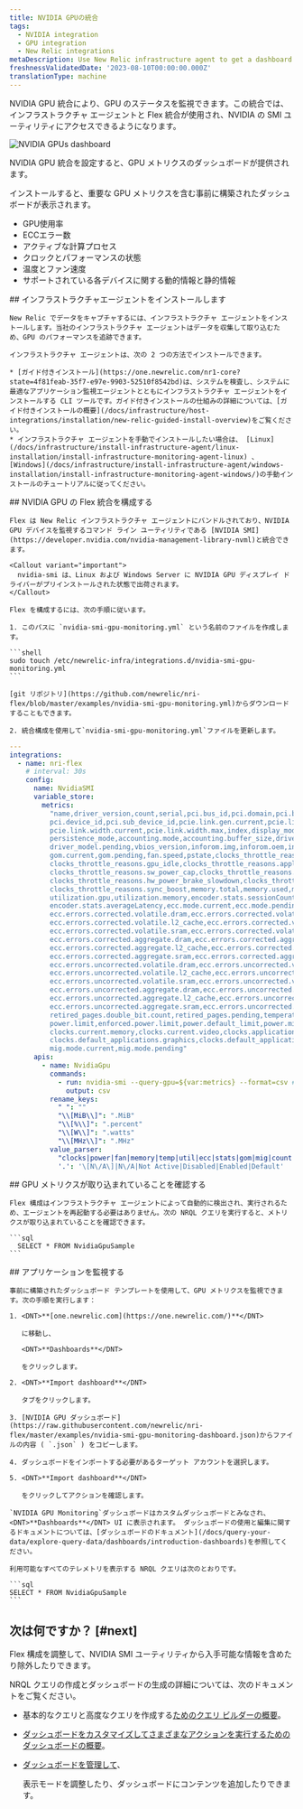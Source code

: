 ```yaml
---
title: NVIDIA GPUの統合
tags:
  - NVIDIA integration
  - GPU integration
  - New Relic integrations
metaDescription: Use New Relic infrastructure agent to get a dashboard with GPU metrics.
freshnessValidatedDate: '2023-08-10T00:00:00.000Z'
translationType: machine
---
```



NVIDIA GPU 統合により、GPU のステータスを監視できます。この統合では、インフラストラクチャ エージェントと Flex 統合が使用され、NVIDIA の SMI ユーティリティにアクセスできるようになります。

<img
  title="NVIDIA GPUs dashboard"
  alt="NVIDIA GPUs dashboard"
  src={infrastructureNVIDIAGPUDashboard}
/>

<figcaption>
  NVIDIA GPU 統合を設定すると、GPU メトリクスのダッシュボードが提供されます。
</figcaption>

インストールすると、重要な GPU メトリクスを含む事前に構築されたダッシュボードが表示されます。

* GPU使用率
* ECCエラー数
* アクティブな計算プロセス
* クロックとパフォーマンスの状態
* 温度とファン速度
* サポートされている各デバイスに関する動的情報と静的情報

<Steps>
  <Step>
    ## インフラストラクチャエージェントをインストールします

    New Relic でデータをキャプチャするには、インフラストラクチャ エージェントをインストールします。当社のインフラストラクチャ エージェントはデータを収集して取り込むため、GPU のパフォーマンスを追跡できます。

    インフラストラクチャ エージェントは、次の 2 つの方法でインストールできます。

    * [ガイド付きインストール](https://one.newrelic.com/nr1-core?state=4f81feab-35f7-e97e-9903-52510f8542bd)は、システムを検査し、システムに最適なアプリケーション監視エージェントとともにインフラストラクチャ エージェントをインストールする CLI ツールです。ガイド付きインストールの仕組みの詳細については、[ガイド付きインストールの概要](/docs/infrastructure/host-integrations/installation/new-relic-guided-install-overview)をご覧ください。
    * インフラストラクチャ エージェントを手動でインストールしたい場合は、 [Linux](/docs/infrastructure/install-infrastructure-agent/linux-installation/install-infrastructure-monitoring-agent-linux) 、 [Windows](/docs/infrastructure/install-infrastructure-agent/windows-installation/install-infrastructure-monitoring-agent-windows/)の手動インストールのチュートリアルに従ってください。
  </Step>

  <Step>
    ## NVIDIA GPU の Flex 統合を構成する

    Flex は New Relic インフラストラクチャ エージェントにバンドルされており、NVIDIA GPU デバイスを監視するコマンド ライン ユーティリティである [NVIDIA SMI](https://developer.nvidia.com/nvidia-management-library-nvml)と統合できます。

    <Callout variant="important">
      nvidia-smi は、Linux および Windows Server に NVIDIA GPU ディスプレイ ドライバーがプリインストールされた状態で出荷されます。
    </Callout>

    Flex を構成するには、次の手順に従います。

    1. このパスに `nvidia-smi-gpu-monitoring.yml` という名前のファイルを作成します。

    ```shell
    sudo touch /etc/newrelic-infra/integrations.d/nvidia-smi-gpu-monitoring.yml
    ```

    [git リポジトリ](https://github.com/newrelic/nri-flex/blob/master/examples/nvidia-smi-gpu-monitoring.yml)からダウンロードすることもできます。

    2. 統合構成を使用して`nvidia-smi-gpu-monitoring.yml`ファイルを更新します。

```yml
--- 
integrations:
  - name: nri-flex
    # interval: 30s
    config:
      name: NvidiaSMI
      variable_store:
        metrics: 
          "name,driver_version,count,serial,pci.bus_id,pci.domain,pci.bus,\
          pci.device_id,pci.sub_device_id,pcie.link.gen.current,pcie.link.gen.max,\
          pcie.link.width.current,pcie.link.width.max,index,display_mode,display_active,\
          persistence_mode,accounting.mode,accounting.buffer_size,driver_model.current,\
          driver_model.pending,vbios_version,inforom.img,inforom.oem,inforom.ecc,inforom.pwr,\
          gom.current,gom.pending,fan.speed,pstate,clocks_throttle_reasons.supported,\
          clocks_throttle_reasons.gpu_idle,clocks_throttle_reasons.applications_clocks_setting,\
          clocks_throttle_reasons.sw_power_cap,clocks_throttle_reasons.hw_slowdown,clocks_throttle_reasons.hw_thermal_slowdown,\
          clocks_throttle_reasons.hw_power_brake_slowdown,clocks_throttle_reasons.sw_thermal_slowdown,\
          clocks_throttle_reasons.sync_boost,memory.total,memory.used,memory.free,compute_mode,\
          utilization.gpu,utilization.memory,encoder.stats.sessionCount,encoder.stats.averageFps,\
          encoder.stats.averageLatency,ecc.mode.current,ecc.mode.pending,ecc.errors.corrected.volatile.device_memory,\
          ecc.errors.corrected.volatile.dram,ecc.errors.corrected.volatile.register_file,ecc.errors.corrected.volatile.l1_cache,\
          ecc.errors.corrected.volatile.l2_cache,ecc.errors.corrected.volatile.texture_memory,ecc.errors.corrected.volatile.cbu,\
          ecc.errors.corrected.volatile.sram,ecc.errors.corrected.volatile.total,ecc.errors.corrected.aggregate.device_memory,\
          ecc.errors.corrected.aggregate.dram,ecc.errors.corrected.aggregate.register_file,ecc.errors.corrected.aggregate.l1_cache,\
          ecc.errors.corrected.aggregate.l2_cache,ecc.errors.corrected.aggregate.texture_memory,ecc.errors.corrected.aggregate.cbu,\
          ecc.errors.corrected.aggregate.sram,ecc.errors.corrected.aggregate.total,ecc.errors.uncorrected.volatile.device_memory,\
          ecc.errors.uncorrected.volatile.dram,ecc.errors.uncorrected.volatile.register_file,ecc.errors.uncorrected.volatile.l1_cache,\
          ecc.errors.uncorrected.volatile.l2_cache,ecc.errors.uncorrected.volatile.texture_memory,ecc.errors.uncorrected.volatile.cbu,\
          ecc.errors.uncorrected.volatile.sram,ecc.errors.uncorrected.volatile.total,ecc.errors.uncorrected.aggregate.device_memory,\
          ecc.errors.uncorrected.aggregate.dram,ecc.errors.uncorrected.aggregate.register_file,ecc.errors.uncorrected.aggregate.l1_cache,\
          ecc.errors.uncorrected.aggregate.l2_cache,ecc.errors.uncorrected.aggregate.texture_memory,ecc.errors.uncorrected.aggregate.cbu,\
          ecc.errors.uncorrected.aggregate.sram,ecc.errors.uncorrected.aggregate.total,retired_pages.single_bit_ecc.count,\
          retired_pages.double_bit.count,retired_pages.pending,temperature.gpu,temperature.memory,power.management,power.draw,\
          power.limit,enforced.power.limit,power.default_limit,power.min_limit,power.max_limit,clocks.current.graphics,clocks.current.sm,\
          clocks.current.memory,clocks.current.video,clocks.applications.graphics,clocks.applications.memory,\
          clocks.default_applications.graphics,clocks.default_applications.memory,clocks.max.graphics,clocks.max.sm,clocks.max.memory,\
          mig.mode.current,mig.mode.pending"
      apis:
        - name: NvidiaGpu
          commands:
            - run: nvidia-smi --query-gpu=${var:metrics} --format=csv # update this if you have an alternate path
              output: csv
          rename_keys:
            " ": ""
            "\\[MiB\\]": ".MiB"
            "\\[%\\]": ".percent"
            "\\[W\\]": ".watts"
            "\\[MHz\\]": ".MHz"
          value_parser:
            "clocks|power|fan|memory|temp|util|ecc|stats|gom|mig|count|pcie": '\d*\.?\d+'
            '.': '\[N\/A\]|N\/A|Not Active|Disabled|Enabled|Default'
```
  </Step>

  <Step>
    ## GPU メトリクスが取り込まれていることを確認する

    Flex 構成はインフラストラクチャ エージェントによって自動的に検出され、実行されるため、エージェントを再起動する必要はありません。次の NRQL クエリを実行すると、メトリクスが取り込まれていることを確認できます。

    ```sql
      SELECT * FROM NvidiaGpuSample
    ```
  </Step>

  <Step>
    ## アプリケーションを監視する

    事前に構築されたダッシュボード テンプレートを使用して、GPU メトリクスを監視できます。次の手順を実行します：

    1. <DNT>**[one.newrelic.com](https://one.newrelic.com/)**</DNT>

       に移動し、

       <DNT>**Dashboards**</DNT>

       をクリックします。

    2. <DNT>**Import dashboard**</DNT>

       タブをクリックします。

    3. [NVIDIA GPU ダッシュボード](https://raw.githubusercontent.com/newrelic/nri-flex/master/examples/nvidia-smi-gpu-monitoring-dashboard.json)からファイルの内容 ( `.json` ) をコピーします。

    4. ダッシュボードをインポートする必要があるターゲット アカウントを選択します。

    5. <DNT>**Import dashboard**</DNT>

       をクリックしてアクションを確認します。

    `NVIDIA GPU Monitoring`ダッシュボードはカスタムダッシュボードとみなされ、 <DNT>**Dashboards**</DNT> UI に表示されます。 ダッシュボードの使用と編集に関するドキュメントについては、[ダッシュボードのドキュメント](/docs/query-your-data/explore-query-data/dashboards/introduction-dashboards)を参照してください。

    利用可能なすべてのテレメトリを表示する NRQL クエリは次のとおりです。

    ```sql
    SELECT * FROM NvidiaGpuSample
    ```
  </Step>
</Steps>

## 次は何ですか？ [#next]

Flex 構成を調整して、NVIDIA SMI ユーティリティから入手可能な情報を含めたり除外したりできます。

NRQL クエリの作成とダッシュボードの生成の詳細については、次のドキュメントをご覧ください。

* 基本的なクエリと高度なクエリを作成する[ためのクエリ ビルダーの概要](/docs/query-your-data/explore-query-data/query-builder/introduction-query-builder)。

* [ダッシュボードをカスタマイズしてさまざまなアクションを実行するためのダッシュボードの概要](/docs/query-your-data/explore-query-data/dashboards/introduction-dashboards)。

* [ダッシュボードを管理して](/docs/query-your-data/explore-query-data/dashboards/manage-your-dashboard)、

  <InlinePopover type="dashboards"/>

  表示モードを調整したり、ダッシュボードにコンテンツを追加したりできます。
